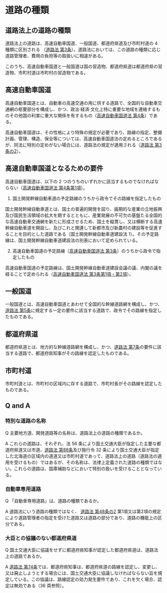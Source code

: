 
# 道路の種類

## 道路法上の道路の種類

道路法上の道路は、高速自動車国道、一般国道、都道府県道及び市町村道の 4 種類に区別される （[道路法 第3条](https://elaws.e-gov.go.jp/document?lawid=327AC1000000180#Mp-At_3)）。道路法においては、この道路の種類に応じ道路管理者、費用の負担等の取扱いに相違がある。

このうち、高速自動車国道と一般国道は国の営造物、都道府県道は都道府県の営造物、市町村道は市町村の営造物である。

## 高速自動車国道

高速自動車国道とは、自動車の高速交通の用に供する道路で、全国的な自動車交通網の枢要部分を構成し、かつ、政治·経済·文化上特に重要な地域を連絡するものその他国の利害に重大な関係を有するもの（[高速自動車国道法 第4条](https://elaws.e-gov.go.jp/document?lawid=332AC0000000079#Mp-At_4)）である。

高速自動車国道は、その性格により特殊の規定が必要であり、路線の指定、整備計画、管理、構造、保全等については、高速自動車国道法の定めるところであるが、同法に特別の定めがない場合には、道路法の規定が適用される（[道路法 第3条の2](https://elaws.e-gov.go.jp/document?lawid=327AC1000000180#Mp-At_3_2)）。

## 高速自動車国道となるための要件

高速自動車国道は、以下の 2 つのうちのいずれかに該当するものでなければならない（[高速自動車国道法 第4条第1項](https://elaws.e-gov.go.jp/document?lawid=332AC0000000079#Mp-At_4)）。

1. 国土開発幹線自動車道の予定路線のうちから政令でその路線を指定したもの

国土開発幹線自動車道とは、国土の普遍的開発を図り、画期的な産業の立地振興及び国民生活領域の拡大を期するとともに、産業発展の不可欠の基盤たる全国的な高速自動車交通網を新たに形成させるため、国土を縦貫し、又は横断する高速幹線自動車道を開設し、及びこれと関連して新都市及び新農村の建設等を促進することを目的とした道路である（国土開発幹線自動車道建設法 1）。その予定路線は、国土開発幹線自動車道建設法の別表において定められている。

2. 高速自動車国道の予定路線（[高速自動車国道法 第3条](https://elaws.e-gov.go.jp/document?lawid=332AC0000000079#Mp-At_3)）のうちから政令で指定したもの

高速自動車国道の予定路線は、国土開発幹線自動車道建設会議の議、内閣の議を経ることで定められる（[高速自動車国道法 第3条第1項・第2項](https://elaws.e-gov.go.jp/document?lawid=332AC0000000079#Mp-At_3)）。

## 一般国道

一般国道とは、高速自動車国道とあわせて全国的な幹線道路網を構成し、かつ、[道路法 第5条](https://elaws.e-gov.go.jp/document?lawid=327AC1000000180#Mp-At_5)に規定する一定の要件に該当する道路で、政令でその路線を指定したものである。

## 都道府県道

都道府県道とは、地方的な幹線道路網を構成し、かつ、[道路法 第7条](https://elaws.e-gov.go.jp/document?lawid=327AC1000000180#Mp-At_7)の要件に該当する道路で、都道府県知事がその路線を認定したものである。

## 市町村道

市町村道とは、市町村の区域内に存する道路で、市町村長がその路線を認定したものである。

## Q and A

### 特別な道路の名称

Q 主要地方道、開発道路等の名称は、道路法上の道路の種類であるか。

A これらの道路は、それぞれ、法 56 条により国土交通大臣が指定した主要な都道府県道又は市道、[道路法 第88条](https://elaws.e-gov.go.jp/document?lawid=327AC1000000180#Mp-At_88)及び施行令 32 条により国土交通大臣が指定した北海道の区域内の道道又は市町村道であって、道路法上の道路（道路法の適用を受けるもの）ではあるが、その名称は、法律上定義された道路の種類ではない。これらの道路は、国庫補助などにおいて特別の扱いを受けることとなっている。

### 自動車専用道路

Q 「自動車専用道路」は、道路の種類であるか。

A 道路法にいう道路の種類ではなく、 [道路法 第48条の2](https://elaws.e-gov.go.jp/document?lawid=327AC1000000180#Mp-At_48_2) 第1項又は第2項の規定により道路管理者の指定を受けた道路又は道路の部分であり、道路の機能上の区分である。

### 大臣との協議のない都道府県道

Q 国土交通大臣に協議をせずに都道府県知事が認定した都道府県道は、道路法上の道路であるか。

A  [道路法 第74条](https://elaws.e-gov.go.jp/document?lawid=327AC1000000180#Mp-At_74)では、都道府県知事は、都道府県道の路線を認定し、変更し、又は廃止しようとする場合には、国土交通大臣に協議しなければならない旨を規定している。この協議は、路線認定の効力発生要件であり、これを欠く場合、認定は無効である（36 頁参照）。
